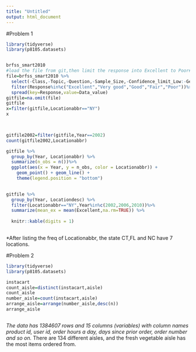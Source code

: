 ```yaml
---
title: "Untitled"
output: html_document
---
```


#Problem 1  
```r

library(tidyverse)
library(p8105.datasets)


brfss_smart2010
#load the file from git,then limit the response into Excellent to Poor#
file=brfss_smart2010 %>%
  select(-Class,-Topic,-Question,-Sample_Size,-Confidence_limit_Low:-GeoLocation)%>%
  filter(Response%in%c("Excellent","Very good","Good","Fair","Poor"))%>%
  spread(key=Response,value=Data_value)
gitfile=na.omit(file)
gitfile
x=filter(gitfile,Locationabbr=="NY")
x

  

gitfile2002=filter(gitfile,Year==2002)
count(gitfile2002,Locationabbr)

gitfile %>%
  group_by(Year, Locationabbr) %>%
  summarize(n_obs = n())%>%
  ggplot(aes(x = Year, y = n_obs, color = Locationabbr)) + 
    geom_point() + geom_line() + 
    theme(legend.position = "bottom")

  
gitfile %>%
  group_by(Year, Locationdesc) %>%
  filter(Locationabbr=="NY",Year%in%c(2002,2006,2010))%>%
  summarize(mean_ex = mean(Excellent,na.rm=TRUE)) %>% 
  
  knitr::kable(digits = 1)
             
```
*After listing the freq of Locationabbr, the state CT,FL and NC have 7 locations.


#Problem 2
```r
library(tidyverse)
library(p8105.datasets)

instacart
count_aisle=distinct(instacart,aisle)
count_aisle
number_aisle=count(instacart,aisle)
arrange_aisle=arrange(number_aisle,desc(n))
arrange_aisle



```
*The data has 1384607 rows and 15 columns (variables) with column names product id, user id, order hours a day, days since prior order, order number and so on. 
*There are 134 different aisles, and the fresh vegetable aisle has the most items ordered from. 
